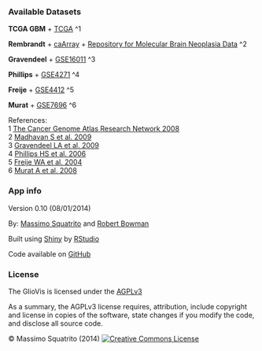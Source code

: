 ### Available Datasets 

**TCGA GBM** 
  + [TCGA](https://tcga-data.nci.nih.gov/tcga/tcgaCancerDetails.jsp?diseaseType=GBM&diseaseName=Glioblastoma%20multiforme) ^1

**Rembrandt**
  + [caArray](https://array.nci.nih.gov/caarray/project/fine-00037)
  + [Repository for Molecular Brain Neoplasia Data](https://caintegrator.nci.nih.gov/rembrandt/) ^2

**Gravendeel**
  + [GSE16011](http://www.ncbi.nlm.nih.gov/geo/query/acc.cgi?acc=GSE16011) ^3

**Phillips**
  + [GSE4271](http://www.ncbi.nlm.nih.gov/geo/query/acc.cgi?acc=GSE4271) ^4

**Freije**
  + [GSE4412](http://www.ncbi.nlm.nih.gov/geo/query/acc.cgi?acc=GSE4412) ^5
  
**Murat**
  + [GSE7696](http://www.ncbi.nlm.nih.gov/geo/query/acc.cgi?acc=GSE7696) ^6

References:  
1 [The Cancer Genome Atlas Research Network 2008](http://www.ncbi.nlm.nih.gov/pubmed/18772890)  
2 [Madhavan S et al. 2009](http://www.ncbi.nlm.nih.gov/pubmed/19208739)  
3 [Gravendeel LA et al. 2009](http://www.ncbi.nlm.nih.gov/pubmed/19920198)  
4 [Phillips HS et al. 2006](http://www.ncbi.nlm.nih.gov/pubmed/16530701)  
5 [Freije WA et al. 2004](http://www.ncbi.nlm.nih.gov/pubmed/15374961)  
6 [Murat A et al. 2008](http://www.ncbi.nlm.nih.gov/pubmed/18565887)

### App info

Version 0.10 (08/01/2014)

By: [Massimo Squatrito](m_squatrito@gmail.com) and [Robert Bowman]()

Built using [Shiny](http://www.rstudio.com/shiny) by [RStudio](http://www.rstudio.com)

Code available on [GitHub](https://github.com/msquatrito/shiny_GlioVis)

### License

The GlioVis is licensed under the [AGPLv3](http://www.tldrlegal.com/l/AGPL3) 

As a summary, the AGPLv3 license requires, attribution, include copyright and license in copies of the software, state changes if you modify the code, and disclose all source code. 

&copy; Massimo Squatrito (2014) <a rel="license" href="http://creativecommons.org/licenses/by-nc-sa/4.0/" target="_blank"><img alt="Creative Commons License" style="border-width:0" src="http://i.creativecommons.org/l/by-nc-sa/4.0/80x15.png" /></a>
